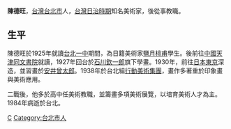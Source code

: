 {{unreferenced|time=2016-05-03T08:43:51+00:00}}
{{Infobox Hokkien name
| title      = 陳德旺
| hanji      = 陳德旺
| poj        = Tân Tek-ōng
| hanlo      = 
| tl         = Tân Tek-ōng
| bp         = 
| hokkienipa = 
| context    = 
| image      = 陳德旺.jpg
| image_size = 235px
| caption    = 
}}
'''陳德旺'''{{BD|1910年|10月22日|1984年|12月3日}}，[[台灣|台灣]][[台北市|台北市]]人，[[台灣日治時期|台灣日治時期]]知名美術家，後從事教職。

==生平==
陳德旺於1925年就讀[[台北一中|台北一中]]期間，為日籍美術家[[鹽月桃甫|鹽月桃甫]]學生。後前往[[中國|中國]][[天津|天津]][[同文書院|同文書院]]就讀，1927年回台於[[石川欽一郎|石川欽一郎]]旗下學畫。1930年，前往[[日本|日本]][[東京|東京]]深造，並習畫於[[安井曾太郎|安井曾太郎]]。1938年於台北組[[行動美術集團|行動美術集團]]，畫作多著重於印象畫與美術應用。

二戰後，他多於高中任美術教職，並籌畫多項美術展覽，以培育美術人才為主。1984年病逝於台北。

{{台灣日治時期藝術家}}
[[Category:臺灣畫家|C]]
[[Category:台北市人|Category:台北市人]]